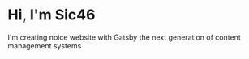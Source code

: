# Hi, I'm Sic46

I'm creating noice website with Gatsby the next generation of content management systems